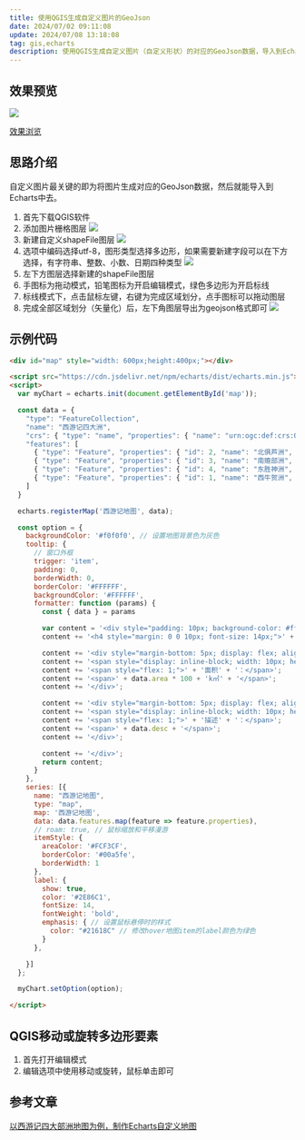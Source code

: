 ```yaml
---
title: 使用QGIS生成自定义图片的GeoJson
date: 2024/07/02 09:11:08
update: 2024/07/08 13:18:08
tag: gis,echarts
description: 使用QGIS生成自定义图片（自定义形状）的对应的GeoJson数据，导入到Echarts中作为自定义地图图表来使用。
---
```


## 效果预览

![](https://qiniu.djdg626.com/20240702111149.png)

[效果浏览](https://codepen.io/zhangwh754/pen/RwzbrZX)

## 思路介绍
自定义图片最关键的即为将图片生成对应的GeoJson数据，然后就能导入到Echarts中去。

1. 首先下载QGIS软件
2. 添加图片栅格图层
![](https://qiniu.djdg626.com/20240702112147.png)
3. 新建自定义shapeFile图层
![](https://qiniu.djdg626.com/20240702112315.png)
4. 选项中编码选择utf-8，图形类型选择多边形，如果需要新建字段可以在下方选择，有字符串、整数、小数、日期四种类型
![](https://qiniu.djdg626.com/20240702112510.png)
5. 左下方图层选择新建的shapeFile图层
6. 手图标为拖动模式，铅笔图标为开启编辑模式，绿色多边形为开启标线
7. 标线模式下，点击鼠标左键，右键为完成区域划分，点手图标可以拖动图层
8. 完成全部区域划分（矢量化）后，左下角图层导出为geojson格式即可
![](https://qiniu.djdg626.com/20240702112730.png)

## 示例代码
```html showLineNumbers {19,56}
<div id="map" style="width: 600px;height:400px;"></div>

<script src="https://cdn.jsdelivr.net/npm/echarts/dist/echarts.min.js"></script>
<script>
  var myChart = echarts.init(document.getElementById('map'));

  const data = {
    "type": "FeatureCollection",
    "name": "西游记四大洲",
    "crs": { "type": "name", "properties": { "name": "urn:ogc:def:crs:OGC:1.3:CRS84" } },
    "features": [
      { "type": "Feature", "properties": { "id": 2, "name": "北俱芦洲", "desc": "北为水", "area": 20.0 }, "geometry": { "type": "MultiPolygon", "coordinates": [[[[296.018031827975165, -99.124496229924432], [319.096599429141406, -96.279193374986122], [352.686980355496416, -95.01461432834688], [364.226264156079537, -96.595338136645935], [372.841208911309423, -102.285943846522542], [381.930370809029, -109.557273364698204], [386.040252710606524, -113.98330002793557], [368.968435580976688, -122.677280973580395], [339.962153698689008, -123.862823829804697], [329.055159421425458, -127.656560969722435], [309.138039436857355, -129.79053811092615], [289.299955642704163, -124.890294305199092], [281.791517553283597, -110.031490507187925], [289.695136594778887, -100.626183847808534], [296.018031827975165, -99.124496229924432]]]] } },
      { "type": "Feature", "properties": { "id": 3, "name": "南赡部洲", "desc": "南为火", "area": 300.0 }, "geometry": { "type": "MultiPolygon", "coordinates": [[[[244.960652819915424, -209.775162810858603], [259.187167094606991, -200.290819961064244], [275.784767081747077, -200.290819961064244], [286.849833739840506, -196.339010440316599], [306.766953724408665, -196.497082821146506], [323.522626092378687, -185.906233305542798], [336.168416558771128, -186.064305686372734], [352.76601654591127, -187.486957113841868], [383.27398604608311, -175.947673313258747], [394.655197465836295, -175.631528551598933], [412.675448880445629, -188.119246637161496], [420.262923160281048, -189.541898064630658], [420.895212683600676, -200.290819961064244], [410.936652691316681, -228.743848510447322], [417.101475543682966, -240.283132311030442], [417.101475543682966, -247.554461829206105], [411.885086976296066, -252.138560873273377], [406.036408885589594, -252.454705634933191], [407.617132693888607, -244.867231355097715], [408.40749459803817, -240.441204691860349], [402.558816507331585, -234.276381839494036], [404.29761269646059, -229.376138033766949], [392.60025651504759, -237.437829456092118], [389.913026040939144, -236.805539932772518], [391.019532706748464, -224.159749466380049], [377.741452717036395, -235.066743743643542], [379.164104144505586, -240.91542183435007], [387.858085090150382, -244.07686945094818], [397.500500320774677, -243.128435165968767], [397.974717463264369, -248.028678971695854], [385.48699937770175, -254.509646585721981], [393.390618419197097, -275.849417997759247], [393.390618419197153, -296.714972267306905], [363.831083204004699, -321.058118915112402], [354.346740354210397, -319.951612249303025], [351.343365118442136, -319.00317796432364], [348.498062263503869, -320.583901772622653], [343.597818457776782, -320.900046534282467], [341.068660364498271, -319.951612249303025], [339.171791794539388, -325.800290340009553], [333.955403227152487, -320.741974153452588], [324.629132758188064, -320.425829391792774], [320.045033714120791, -325.642217959179675], [319.886961333290856, -333.229692239015151], [326.209856566487133, -343.030179850469324], [325.735639423997384, -348.088496037026289], [322.099974664909553, -351.249943653624427], [313.722138480924571, -352.83066746192344], [302.024782299511514, -352.672595081093561], [293.963090877186346, -349.51114746449548], [290.327426118098515, -339.236442710551557], [284.952965169881679, -334.81041604731422], [272.149102322659303, -316.157875109385316], [271.516812799339675, -301.77328845386387], [278.15585279419571, -292.921235127389139], [274.994405177597628, -282.488457992615338], [259.503311856266862, -273.320259904480793], [250.018969006472446, -244.393014212607994], [249.860896625642539, -235.066743743643542], [260.451746141246247, -234.59252660115385], [260.609818522076125, -229.376138033766949], [244.960652819915424, -209.775162810858603]]]] } },
      { "type": "Feature", "properties": { "id": 4, "name": "东胜神洲", "desc": "东为木", "area": 30.0 }, "geometry": { "type": "MultiPolygon", "coordinates": [[[[448.776052146125267, -153.198423172154548], [458.146231609764754, -152.91447833992305], [464.818935167204927, -156.037871494469528], [481.713652684979024, -178.327540824642142], [483.133376846136571, -184.716299549850817], [481.145763020516029, -195.364230758532017], [480.577873356053033, -209.561472370106912], [477.738425033738054, -215.808258679199866], [476.460673288696341, -224.610548478376302], [473.90516979861286, -233.696783109784235], [470.497831811834885, -233.980727942015733], [457.720314361417479, -219.783486330440837], [450.195776307282813, -206.580051631676156], [446.646465904389061, -194.654368677953244], [444.090962414305579, -175.346120086211386], [442.529265837032312, -172.790616596127904], [444.374907246537077, -166.685802703150728], [449.911831475051258, -161.290850890752267], [448.492107313893825, -154.19223008496482], [448.776052146125267, -153.198423172154548]]]] } },
      { "type": "Feature", "properties": { "id": 1, "name": "西牛贺洲", "desc": "西为金", "area": 105.0 }, "geometry": { "type": "MultiPolygon", "coordinates": [[[[146.995182291666566, -141.031510416666606], [167.025390624999915, -126.192057291666586], [174.597786458333275, -126.558463541666583], [184.002213541666606, -130.222526041666583], [201.162239583333303, -128.879036458333246], [219.177213541666646, -136.695703124999937], [232.0625, -137.306380208333252], [238.35247395833332, -139.44375], [244.825651041666674, -152.695442708333275], [250.871354166666663, -152.512239583333269], [265.161197916666652, -170.52721354166664], [270.046614583333337, -170.893619791666623], [270.840494791666686, -174.61875], [257.199601463035208, -185.609877296730275], [245.902075421368522, -195.275538465711776], [233.16097660771112, -206.133716272424749], [234.227965178312957, -213.665400300202521], [247.847760461877783, -228.414948187933987], [242.826637776692564, -233.059486671730298], [245.46272718641481, -236.323216417100667], [246.404187689886953, -248.248382794415448], [252.178478777849932, -258.102336064091389], [254.124163818359193, -268.270109501591378], [253.935871717664725, -272.851883951822856], [246.090367522062877, -273.479524287471008], [213.390306034794321, -257.662987829137705], [201.716195791738755, -254.273730016637671], [191.799478488498011, -249.754719599970997], [182.824221688729494, -230.172341127748751], [167.823617666738727, -216.803601978443197], [156.212271457247965, -210.589962655526563], [148.241239194516481, -207.640053077980241], [136.25330878363684, -171.236913610387631], [135.751196515118295, -162.638241012007995], [146.995182291666566, -141.031510416666606]]]] } }
    ]
  }

  echarts.registerMap('西游记地图', data);

  const option = {
    backgroundColor: '#f0f0f0', // 设置地图背景色为灰色
    tooltip: {
      // 窗口外框
      trigger: 'item',
      padding: 0,
      borderWidth: 0,
      borderColor: '#FFFFFF',
      backgroundColor: '#FFFFFF',
      formatter: function (params) {
        const { data } = params

        var content = '<div style="padding: 10px; background-color: #fff; border: 1px solid #ccc; border-radius: 5px;">';
        content += '<h4 style="margin: 0 0 10px; font-size: 14px;">' + data.name + '</h4>';

        content += '<div style="margin-bottom: 5px; display: flex; align-items: center;">';
        content += '<span style="display: inline-block; width: 10px; height: 10px; background-color: ' + params.color + '; margin-right: 5px;"></span>';
        content += '<span style="flex: 1;">' + '面积' + '：</span>';
        content += '<span>' + data.area * 100 + 'k㎡' + '</span>';
        content += '</div>';

        content += '<div style="margin-bottom: 5px; display: flex; align-items: center;">';
        content += '<span style="display: inline-block; width: 10px; height: 10px; background-color: ' + params.color + '; margin-right: 5px;"></span>';
        content += '<span style="flex: 1;">' + '描述' + '：</span>';
        content += '<span>' + data.desc + '</span>';
        content += '</div>';

        content += '</div>';
        return content;
      }
    },
    series: [{
      name: "西游记地图",
      type: "map",
      map: '西游记地图',
      data: data.features.map(feature => feature.properties),
      // roam: true, // 鼠标缩放和平移漫游
      itemStyle: {
        areaColor: '#FCF3CF',
        borderColor: '#00a5fe',
        borderWidth: 1
      },
      label: {
        show: true,
        color: '#2E86C1',
        fontSize: 14,
        fontWeight: 'bold',
        emphasis: { // 设置鼠标悬停时的样式
          color: "#21618C" // 修改hover地图item的label颜色为绿色
        }
      },

    }]
  };

  myChart.setOption(option);

</script>
```

## QGIS移动或旋转多边形要素
1. 首先打开编辑模式
2. 编辑选项中使用移动或旋转，鼠标单击即可

## 参考文章

[以西游记四大部洲地图为例，制作Echarts自定义地图](https://zhuanlan.zhihu.com/p/692128890)